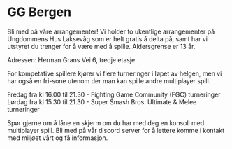 # GG Bergen
Bli med på våre arrangementer!
Vi holder to ukentlige arrangementer på Ungdommens Hus Laksevåg som er helt gratis å delta på, samt har vi utstyret du trenger for å være med å spille. Aldersgrense er 13 år. 

Adressen: Herman Grans Vei 6, tredje etasje

For kompetative spillere kjører vi flere turneringer i løpet av helgen, men vi har også en fri-sone utenom der man kan spille andre multiplayer spill.

Fredag fra kl 16.00 til 21.30 - Fighting Game Community (FGC) turneringer
Lørdag fra kl 15.30 til 21.30 - Super Smash Bros. Ultimate & Melee turneringer

Spør gjerne om å låne en skjerm om du har med deg en konsoll med multiplayer spill. Bli med på vår discord server for å lettere komme i kontakt med miljøet vårt og få informasjon.